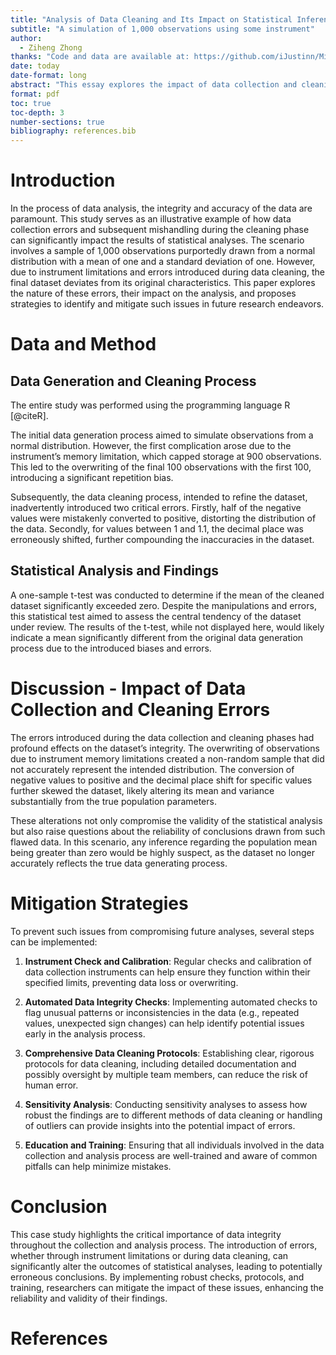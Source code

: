 ```yaml
---
title: "Analysis of Data Cleaning and Its Impact on Statistical Inference"
subtitle: "A simulation of 1,000 observations using some instrument"
author: 
  - Ziheng Zhong
thanks: "Code and data are available at: https://github.com/iJustinn/Mini_Essay_7"
date: today
date-format: long
abstract: "This essay explores the impact of data collection and cleaning errors on statistical analysis through a simulated dataset, demonstrating how instrument limitations and cleaning mistakes significantly distort data integrity. Employing a one-sample t-test, it assesses whether these errors falsely suggest the population mean differs from zero. It highlights the critical importance of stringent data management practices, including regular instrument checks and comprehensive cleaning protocols, to ensure the reliability of statistical inferences. Finally, the essay proposes mitigation strategies aimed at preserving data integrity, emphasizing the role of meticulous attention to detail in every phase of data handling."
format: pdf
toc: true
toc-depth: 3
number-sections: true
bibliography: references.bib
---
```


# Introduction

In the process of data analysis, the integrity and accuracy of the data are paramount. This study serves as an illustrative example of how data collection errors and subsequent mishandling during the cleaning phase can significantly impact the results of statistical analyses. The scenario involves a sample of 1,000 observations purportedly drawn from a normal distribution with a mean of one and a standard deviation of one. However, due to instrument limitations and errors introduced during data cleaning, the final dataset deviates from its original characteristics. This paper explores the nature of these errors, their impact on the analysis, and proposes strategies to identify and mitigate such issues in future research endeavors.

# Data and Method

## Data Generation and Cleaning Process

The entire study was performed using the programming language R [@citeR].

The initial data generation process aimed to simulate observations from a normal distribution. However, the first complication arose due to the instrument's memory limitation, which capped storage at 900 observations. This led to the overwriting of the final 100 observations with the first 100, introducing a significant repetition bias.

Subsequently, the data cleaning process, intended to refine the dataset, inadvertently introduced two critical errors. Firstly, half of the negative values were mistakenly converted to positive, distorting the distribution of the data. Secondly, for values between 1 and 1.1, the decimal place was erroneously shifted, further compounding the inaccuracies in the dataset.

## Statistical Analysis and Findings

A one-sample t-test was conducted to determine if the mean of the cleaned dataset significantly exceeded zero. Despite the manipulations and errors, this statistical test aimed to assess the central tendency of the dataset under review. The results of the t-test, while not displayed here, would likely indicate a mean significantly different from the original data generation process due to the introduced biases and errors.

# Discussion - Impact of Data Collection and Cleaning Errors

The errors introduced during the data collection and cleaning phases had profound effects on the dataset's integrity. The overwriting of observations due to instrument memory limitations created a non-random sample that did not accurately represent the intended distribution. The conversion of negative values to positive and the decimal place shift for specific values further skewed the dataset, likely altering its mean and variance substantially from the true population parameters.

These alterations not only compromise the validity of the statistical analysis but also raise questions about the reliability of conclusions drawn from such flawed data. In this scenario, any inference regarding the population mean being greater than zero would be highly suspect, as the dataset no longer accurately reflects the true data generating process.

# Mitigation Strategies

To prevent such issues from compromising future analyses, several steps can be implemented:

1.  **Instrument Check and Calibration**: Regular checks and calibration of data collection instruments can help ensure they function within their specified limits, preventing data loss or overwriting.

2.  **Automated Data Integrity Checks**: Implementing automated checks to flag unusual patterns or inconsistencies in the data (e.g., repeated values, unexpected sign changes) can help identify potential issues early in the analysis process.

3.  **Comprehensive Data Cleaning Protocols**: Establishing clear, rigorous protocols for data cleaning, including detailed documentation and possibly oversight by multiple team members, can reduce the risk of human error.

4.  **Sensitivity Analysis**: Conducting sensitivity analyses to assess how robust the findings are to different methods of data cleaning or handling of outliers can provide insights into the potential impact of errors.

5.  **Education and Training**: Ensuring that all individuals involved in the data collection and analysis process are well-trained and aware of common pitfalls can help minimize mistakes.

# Conclusion

This case study highlights the critical importance of data integrity throughout the collection and analysis process. The introduction of errors, whether through instrument limitations or during data cleaning, can significantly alter the outcomes of statistical analyses, leading to potentially erroneous conclusions. By implementing robust checks, protocols, and training, researchers can mitigate the impact of these issues, enhancing the reliability and validity of their findings.

\newpage

# References


